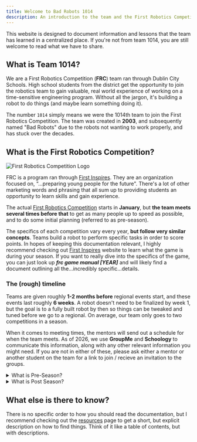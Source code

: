 ```yaml
---
title: Welcome to Bad Robots 1014
description: An introduction to the team and the First Robotics Competition
---
```


This website is designed to document information and lessons that the team has learned in a centralized place.
If you're not from team 1014, you are still welcome to read what we have to share.

## What is Team 1014?

We are a First Robotics Competition (**FRC**) team ran through Dublin City Schools. High school students from the district
get the opportunity to join the robotics team to gain valuable, real world experience of working on a time-sensitive engineering program.
Without all the jargon, it's building a robot to do things (and maybe learn something doing it).

The number `1014` simply means we were the 1014th team to join the First Robotics Competition. The team was created in **2003**,
and subsequently named "Bad Robots" due to the robots not wanting to work properly, and has stuck over the decades.

## What is the First Robotics Competition?

![First Robotics Competition Logo](/src/assets/logos/FIRSTRobotics_dark.png)

FRC is a program ran through [First Inspires](https://www.firstinspires.org/). They are an organization focused on, "...preparing
young people for the future". There's a lot of other marketing words and phrasing that all sum up to providing students an opportunity
to learn skills and gain experience.

The actual [First Robotics Competition](https://www.firstinspires.org/robotics/frc) starts in **January**, but **the team meets several
times before that** to get as many people up to speed as possible, and to do some initial planning (referred to as pre-season).

The specifics of each competition vary every year, **but follow very similar concepts**. Teams build a robot to perform specific tasks
in order to score points. In hopes of keeping this documentation relevant, I highly recommend checking out
[First Inspires](https://www.firstinspires.org/) website to learn what the game is during your season. If you want to really dive into
the specifics of the game, you can just look up **_frc game manual [YEAR]_** and will likely find a document outlining all
the...incredibly specific...details.

### The (rough) timeline

Teams are given roughly **1-2 months before** regional events start, and these events last roughly **6 weeks**. A robot doesn't need to be
finalized by week 1, but the goal is to a fully built robot by then so things can be tweaked and tuned before we go to a regional. On average,
our team only goes to two competitions in a season.

When it comes to meeting times, the mentors will send out a schedule for when the team meets. As of 2026, we use **GroupMe** and **Schoology**
to communicate this information, along with any other relevant information you might need. If you are not in either of these, please ask either
a mentor or another student on the team for a link to join / recieve an invitation to the groups.

<details>
  <summary>What is Pre-Season?</summary>
  Pre-Season refers to a few meetings that happen in the weeks prior to the
  actual competition starting. This is mainly dedicated to getting new members
  up to speed before we start building.
</details>

<details>
  <summary>What is Post Season?</summary>
  After week 6, assuming the team doesn't make it to worlds, we enter post
  season where the team does some planning, preparation, and generally trying to
  reduce the work we have to do once season starts.
</details>

## What else is there to know?

There is no specific order to how you should read the documentation, but I recommend checking out the [resources](/resources/) page
to get a short, but explicit description on how to find things. Think of it like a table of contents, but with descriptions.
